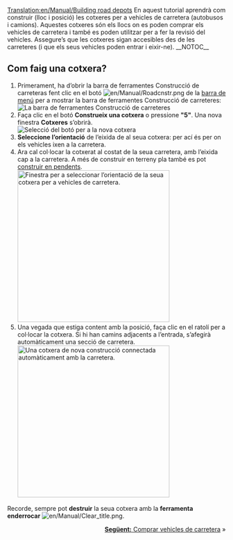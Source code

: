 [[Translation:en/Manual/Building road depots]]
{{ca/Manual/Tutorial/Tutorial}}
En aquest tutorial aprendrà com construir (lloc i posició) les cotxeres per a vehicles de carretera (autobusos i camions). Aquestes cotxeres són els llocs on es poden comprar els vehicles de carretera i també es poden utilitzar per a fer la revisió del vehicles. Assegure’s que les cotxeres sigan accesibles des de les carreteres (i que els seus vehicles poden entrar i eixir-ne).
__NOTOC__
== Com faig una cotxera? ==
# Primerament, ha d’obrir la barra de ferramentes Construcció de carreteras fent clic en el botó [[File:en/Manual/Roadcnstr.png]] de la [[ca/Manual/Interfície del joc#la-barra-de-menu|barra de menú]] per a mostrar la barra de ferramentes Construcció de carreteres:<br/>[[File:ca/Manual/Road construction.png|none|frame|La barra de ferramentes Construcció de carreteres]]
# Faça clic en el botó '''Construeix una cotxera''' o pressione '''"5"'''. Una nova finestra '''Cotxeres''' s’obrirà.<br/>[[File:ca/Manual/New road depot.png|none|frame|Selecció del botó per a la nova cotxera]]
# '''Seleccione l’orientació''' de l’eixida de al seua cotxera: per ací és per on els vehicles ixen a la carretera.
# Ara cal col·locar la cotxerat al costat de la seua carretera, amb l’eixida cap a la carretera. A més de construir en terreny pla també es pot [[ca/Construir en pendents|construir en pendents]].<br/>[[File:ca/Manual/Road depot direction.png|none|thumb|350px|Finestra per a seleccionar l’orientació de la seua cotxera per a vehicles de carretera.]]
# Una vegada que estiga content amb la posició, faça clic en el ratolí per a col·locar la cotxera. Si hi han camins adjacents a l’entrada, s’afegirà automàticament una secció de carretera.<br/>[[File:ca/Manual/Tutorial bus 4.png|none|thumb|350px|Una cotxera de nova construcció connectada automàticament amb la carretera.]]

Recorde, sempre pot '''destruir''' la seua cotxera amb la '''ferramenta enderrocar''' [[File:en/Manual/Clear title.png]].

<span style="float: right">[[ca/Manual/Compra de vehicles|'''Següent:''' Comprar vehicles de carretera]] &raquo;</span>